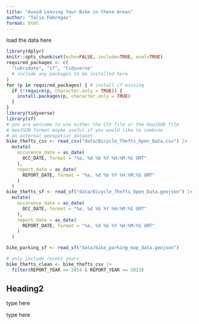 ```yaml
---
title: "Avoid Leaving Your Bike in these Areas"
author: "Talia Fabregas"
format: html
---
```


load the data here

```r
library(dplyr)
knitr::opts_chunk$set(echo=FALSE, include=TRUE, eval=TRUE)
required_packages <- c(
  "lubridate", "sf", "tidyverse"
  # include any packages to be installed here
) 
for (p in required_packages) { # install if missing
  if (!require(p, character.only = TRUE)) {
    install.packages(p, character.only = TRUE)
  }
}
library(tidyverse)
library(sf)
# you are welcome to use either the CSV file or the GeoJSON file
# GeoJSON format maybe useful if you would like to combine
# an external geospatial dataset
bike_thefts_csv <- read_csv("data/Bicycle_Thefts_Open_Data.csv") |>
  mutate(
    occurence_date = as_date(
      OCC_DATE, format = "%a, %d %b %Y %H:%M:%S GMT"
    ),
    report_date = as_date(
      REPORT_DATE, format = "%a, %d %b %Y %H:%M:%S GMT"
    )
  )
bike_thefts_sf <- read_sf("data/Bicycle_Thefts_Open_Data.geojson") |>
  mutate(
    occurence_date = as_date(
      OCC_DATE, format = "%a, %d %b %Y %H:%M:%S GMT"
    ),
    report_date = as_date(
      REPORT_DATE, format = "%a, %d %b %Y %H:%M:%S GMT"
    )
  )

bike_parking_sf <- read_sf("data/bike_parking_map_data.geojson")
```

```r

# only include recent years
bike_thefts_clean <- bike_thefts_csv |>
  filter(REPORT_YEAR >= 2014 & REPORT_YEAR <= 2023)
```

## Heading2 

type here

type here

